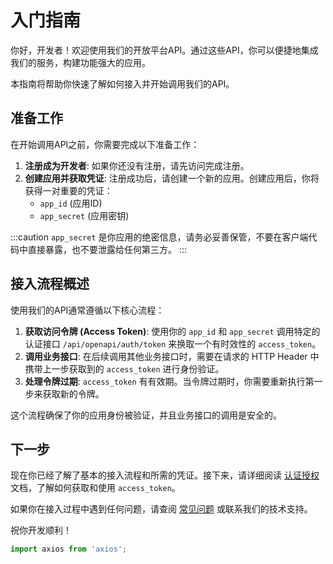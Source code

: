  
# 入门指南

你好，开发者！欢迎使用我们的开放平台API。通过这些API，你可以便捷地集成我们的服务，构建功能强大的应用。

本指南将帮助你快速了解如何接入并开始调用我们的API。

## 准备工作

在开始调用API之前，你需要完成以下准备工作：

1.  **注册成为开发者**: 如果你还没有注册，请先访问完成注册。
2.  **创建应用并获取凭证**: 注册成功后，请创建一个新的应用。创建应用后，你将获得一对重要的凭证：
    - `app_id` (应用ID)
    - `app_secret` (应用密钥)

:::caution
`app_secret` 是你应用的绝密信息，请务必妥善保管，不要在客户端代码中直接暴露，也不要泄露给任何第三方。
:::

## 接入流程概述

使用我们的API通常遵循以下核心流程：

1.  **获取访问令牌 (Access Token)**: 使用你的 `app_id` 和 `app_secret` 调用特定的认证接口 `/api/openapi/auth/token` 来换取一个有时效性的 `access_token`。
2.  **调用业务接口**: 在后续调用其他业务接口时，需要在请求的 HTTP Header 中携带上一步获取到的 `access_token` 进行身份验证。
3.  **处理令牌过期**: `access_token` 有有效期。当令牌过期时，你需要重新执行第一步来获取新的令牌。

这个流程确保了你的应用身份被验证，并且业务接口的调用是安全的。

## 下一步

现在你已经了解了基本的接入流程和所需的凭证。接下来，请详细阅读 [认证授权](/authentication) 文档，了解如何获取和使用 `access_token`。

如果你在接入过程中遇到任何问题，请查阅 [常见问题](/faq) 或联系我们的技术支持。

祝你开发顺利！

``` typescript
import axios from 'axios';
```